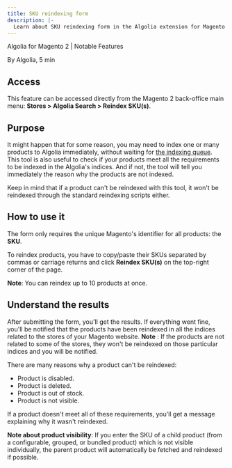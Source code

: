 ```yaml
---
title: SKU reindexing form
description: |-
  Learn about SKU reindexing form in the Algolia extension for Magento 2.
---
```


Algolia for Magento 2 | Notable Features

By Algolia, 5 min

## Access

This feature can be accessed directly from the Magento 2 back-office main menu:
**Stores > Algolia Search > Reindex SKU(s)**.

## Purpose

It might happen that for some reason, you may need to index one or many products to Algolia immediately, without waiting for [the indexing queue](/integration/magento-2/how-it-works/indexing-queue/).
This tool is also useful to check if your products meet all the requirements to be indexed in the Algolia's indices. And if not, the tool will tell you immediately the reason why the products are not indexed.

Keep in mind that if a product can't be reindexed with this tool, it won't be reindexed through the standard reindexing scripts either.

## How to use it

The form only requires the unique Magento's identifier for all products: the **SKU**.

To reindex products, you have to copy/paste their SKUs separated by commas or carriage returns and click **Reindex SKU(s)** on the top-right corner of the page.

**Note**: You can reindex up to 10 products at once.

## Understand the results

After submitting the form, you'll get the results. If everything went fine, you'll be notified that the products have been reindexed in all the indices related to the stores of your Magento website.
**Note** : If the products are not related to some of the stores, they won't be reindexed on those particular indices and you will be notified.

There are many reasons why a product can't be reindexed:

- Product is disabled.
- Product is deleted.
- Product is out of stock.
- Product is not visible.

If a product doesn't meet all of these requirements, you'll get a message explaining why it wasn't reindexed.

**Note about product visibility**: If you enter the SKU of a child product (from a configurable, grouped, or bundled product) which is not visible individually, the parent product will automatically be fetched and reindexed if possible.
